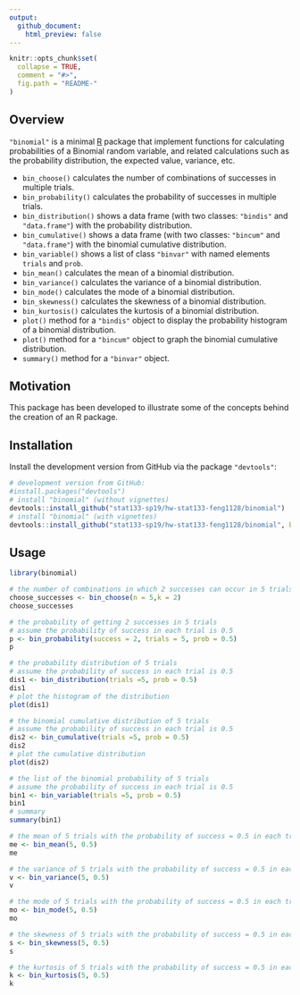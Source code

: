 ```yaml
---
output:
  github_document:
    html_preview: false
---
```


<!-- README.md is generated from README.Rmd. Please edit that file -->

```r
knitr::opts_chunk$set(
  collapse = TRUE,
  comment = "#>",
  fig.path = "README-"
)
```


## Overview

`"binomial"` is a minimal [R](http://www.r-project.org/) package that implement functions for calculating probabilities of a Binomial random variable, and related calculations such as the probability distribution, the expected value, variance, etc.

* `bin_choose()` calculates the number of combinations of successes in multiple trials.
* `bin_probability()` calculates the probability of successes in multiple trials.
* `bin_distribution()` shows a data frame (with two classes: `"bindis"` and `"data.frame"`) with the probability distribution.
* `bin_cumulative()` shows a data frame (with two classes: `"bincum"` and `"data.frame"`) with the binomial cumulative distribution.
* `bin_variable()` shows a list of class `"binvar"` with named elements `trials` and `prob`.
* `bin_mean()` calculates the mean of a binomial distribution.
* `bin_variance()` calculates the variance of a binomial distribution.
* `bin_mode()` calculates the mode of a binomial distribution.
* `bin_skewness()` calculates the skewness of a binomial distribution.
* `bin_kurtosis()` calculates the kurtosis of a binomial distribution.
* `plot()` method for a `"bindis"` object to display the probability histogram of a binomial distribution.
* `plot()` method for a `"bincum"` object to graph the binomial cumulative distribution.
* `summary()` method for a `"binvar"` object.


## Motivation

This package has been developed to illustrate some of the concepts
behind the creation of an R package.


## Installation

Install the development version from GitHub via the package `"devtools"`:

```r
# development version from GitHub:
#install.packages("devtools") 
# install "binomial" (without vignettes)
devtools::install_github("stat133-sp19/hw-stat133-feng1128/binomial")
# install "binomial" (with vignettes)
devtools::install_github("stat133-sp19/hw-stat133-feng1128/binomial", build_vignettes = TRUE)
```


## Usage

```r
library(binomial)

# the number of combinations in which 2 successes can occur in 5 trials
choose_successes <- bin_choose(n = 5,k = 2)
choose_successes

# the probability of getting 2 successes in 5 trials
# assume the probability of success in each trial is 0.5
p <- bin_probability(success = 2, trials = 5, prob = 0.5)
p

# the probability distribution of 5 trials
# assume the probability of success in each trial is 0.5
dis1 <- bin_distribution(trials =5, prob = 0.5)
dis1
# plot the histogram of the distribution
plot(dis1)

# the binomial cumulative distribution of 5 trials
# assume the probability of success in each trial is 0.5
dis2 <- bin_cumulative(trials =5, prob = 0.5)
dis2
# plot the cumulative distribution
plot(dis2)

# the list of the binomial probability of 5 trials
# assume the probability of success in each trial is 0.5
bin1 <- bin_variable(trials =5, prob = 0.5)
bin1
# summary
summary(bin1)

# the mean of 5 trials with the probability of success = 0.5 in each trial
me <- bin_mean(5, 0.5)
me

# the variance of 5 trials with the probability of success = 0.5 in each trial
v <- bin_variance(5, 0.5)
v

# the mode of 5 trials with the probability of success = 0.5 in each trial
mo <- bin_mode(5, 0.5)
mo

# the skewness of 5 trials with the probability of success = 0.5 in each trial
s <- bin_skewness(5, 0.5)
s

# the kurtosis of 5 trials with the probability of success = 0.5 in each trial
k <- bin_kurtosis(5, 0.5)
k
```
